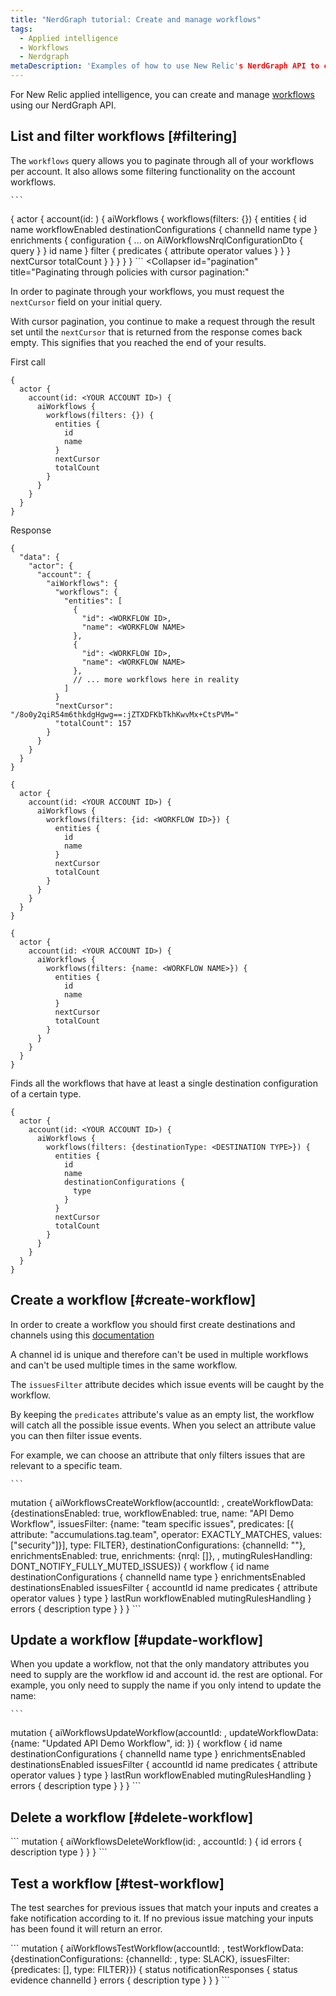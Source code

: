 ```yaml
---
title: "NerdGraph tutorial: Create and manage workflows"
tags:
  - Applied intelligence
  - Workflows
  - Nerdgraph
metaDescription: 'Examples of how to use New Relic's NerdGraph API to create workflows.'
---
```


For New Relic applied intelligence, you can create and manage [workflows](/docs/alerts-applied-intelligence/applied-intelligence/incident-workflows/incident-workflows) using our NerdGraph API.

## List and filter workflows [#filtering]

The `workflows` query allows you to paginate through all of your workflows per account. It also allows some filtering functionality on the account workflows.

<CollapserGroup>
  <Collapser
    id="account"
    title="Listing all workflows for an account"
  >
    
    ```
{
  actor {
    account(id: <YOUR ACCOUNT ID>) {
      aiWorkflows {
        workflows(filters: {}) {
          entities {
            id
            name
            workflowEnabled
            destinationConfigurations {
              channelId
              name
              type
            }
            enrichments {
              configuration {
                ... on AiWorkflowsNrqlConfigurationDto {
                  query
                }
              }
              id
              name
            }
            filter {
              predicates {
                attribute
                operator
                values
              }
            }
          }
          nextCursor
          totalCount
        }
      }
    }
  }
}
    ```
</Collapser>
<Collapser
    id="pagination"
    title="Paginating through policies with cursor pagination:"
  >

In order to paginate through your workflows, you must request the `nextCursor` field on your initial query.

With cursor pagination, you continue to make a request through the result set until the `nextCursor` that is returned from the response comes back empty. This signifies that you reached the end of your results.

First call

```
{
  actor {
    account(id: <YOUR ACCOUNT ID>) {
      aiWorkflows {
        workflows(filters: {}) {
          entities {
            id
            name
          }
          nextCursor
          totalCount
        }
      }
    }
  }
}
```

Response 

```
{
  "data": {
    "actor": {
      "account": {
        "aiWorkflows": {
          "workflows": {
            "entities": [
              {
                "id": <WORKFLOW ID>, 
                "name": <WORKFLOW NAME>
              },
              {
                "id": <WORKFLOW ID>, 
                "name": <WORKFLOW NAME>
              },
              // ... more workflows here in reality
            ]
          }
          "nextCursor": "/8o0y2qiR54m6thkdgHgwg==:jZTXDFKbTkhKwvMx+CtsPVM="
          "totalCount": 157
        }
      }
    }
  }
}
```
</Collapser>
<Collapser
    id="by-id"
    title="Find workflow by id"
  >

```
{
  actor {
    account(id: <YOUR ACCOUNT ID>) {
      aiWorkflows {
        workflows(filters: {id: <WORKFLOW ID>}) {
          entities {
            id
            name
          }
          nextCursor
          totalCount
        }
      }
    }
  }
}
```
</Collapser>
<Collapser
    id="by-name"
    title="Find workflow by name"
  >

```
{
  actor {
    account(id: <YOUR ACCOUNT ID>) {
      aiWorkflows {
        workflows(filters: {name: <WORKFLOW NAME>}) {
          entities {
            id
            name
          }
          nextCursor
          totalCount
        }
      }
    }
  }
}
```
</Collapser>
<Collapser
    id="destination-type"
    title="Find workflows by destination type"
  >
Finds all the workflows that have at least a single destination configuration of a certain type.

```
{
  actor {
    account(id: <YOUR ACCOUNT ID>) {
      aiWorkflows {
        workflows(filters: {destinationType: <DESTINATION TYPE>}) {
          entities {
            id
            name
            destinationConfigurations {
              type
            }
          }
          nextCursor
          totalCount
        }
      }
    }
  }
}
```
</Collapser>
</CollapserGroup>


## Create a workflow [#create-workflow]

In order to create a workflow you should first create destinations and channels using this [documentation](/docs/alerts-applied-intelligence/applied-intelligence/incident-workflows/incident-workflows)

<Callout variant="note">
A channel id is unique and therefore can't be used in multiple workflows and can't be used multiple times in the same workflow.
</Callout>

<CollapserGroup>
  <Collapser
    id="issues"
    title="Create a workflow to catch all issues"
  >

The `issuesFilter` attribute decides which issue events will be caught by the workflow.

By keeping the `predicates` attribute's value as an empty list, the workflow will catch all the possible issue events. When you select an attribute value you can then filter issue events.

For example, we can choose an attribute that only filters issues that are relevant to a specific team.

    ```
mutation {
  aiWorkflowsCreateWorkflow(accountId: <YOUR ACCOUNT ID>, createWorkflowData: {destinationsEnabled: true, workflowEnabled: true, name: "API Demo Workflow", issuesFilter: {name: "team specific issues", predicates: [{ attribute: "accumulations.tag.team", operator: EXACTLY_MATCHES, values:["security"]}], type: FILTER}, destinationConfigurations: {channelId: "<YOUR CHANNEL ID>"}, enrichmentsEnabled: true, enrichments: {nrql: []}, , mutingRulesHandling: DONT_NOTIFY_FULLY_MUTED_ISSUES}) {
    workflow {
      id
      name
      destinationConfigurations {
        channelId
        name
        type
      }
      enrichmentsEnabled
      destinationsEnabled
      issuesFilter {
        accountId
        id
        name
        predicates {
          attribute
          operator
          values
        }
        type
      }
      lastRun
      workflowEnabled
      mutingRulesHandling
    }
    errors {
      description
      type
    }
  }
}
    ```
</Collapser>
</CollapserGroup>

## Update a workflow [#update-workflow]

When you update a workflow, not that the only mandatory attributes you need to supply are the workflow id and account id. the rest are optional. For example, you only need to supply the name if you only intend to update the name:

<CollapserGroup>
  <Collapser
    id="update"
    title="Update a workflow"
  >

    ```
mutation {
  aiWorkflowsUpdateWorkflow(accountId: <YOUR ACCOUNT ID>, updateWorkflowData: {name: "Updated API Demo Workflow", id: <WORKFLOW ID>}) {
    workflow {
      id
      name
      destinationConfigurations {
        channelId
        name
        type
      }
      enrichmentsEnabled
      destinationsEnabled
      issuesFilter {
        accountId
        id
        name
        predicates {
          attribute
          operator
          values
        }
        type
      }
      lastRun
      workflowEnabled
      mutingRulesHandling
    }
    errors {
      description
      type
    }
  }
}
    ```
</Collapser>
</CollapserGroup>

## Delete a workflow [#delete-workflow]

<CollapserGroup>
  <Collapser
    id="delete"
    title="Delete a workflow"
  >
    ```
mutation {
  aiWorkflowsDeleteWorkflow(id: <WORKFLOW ID>, accountId: <YOUR ACCOUNT ID>) {
    id
    errors {
      description
      type
    }
  }
}
```
</Collapser>
</CollapserGroup>

## Test a workflow [#test-workflow]

The test searches for previous issues that match your inputs and creates a fake notification according to it. If no previous issue matching your inputs has been found it will return an error.

<CollapserGroup>
  <Collapser
    id="test"
    title="Test a workflow"
  >
    ```
mutation {
  aiWorkflowsTestWorkflow(accountId: <YOUR ACCOUNT ID>, testWorkflowData: {destinationConfigurations: {channelId: <YOUR CHANNEL ID>, type: SLACK}, issuesFilter: {predicates: [], type: FILTER}}) {
    status
    notificationResponses {
      status
      evidence
      channelId
    }
    errors {
      description
      type
    }
  }
}
    ```
</Collapser>
</CollapserGroup>
